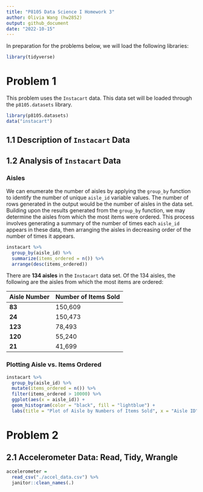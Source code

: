 ```yaml
---
title: "P8105 Data Science I Homework 3"
author: Olivia Wang (hw2852)
output: github_document
date: "2022-10-15"
---
```


In preparation for the problems below, we will load the following libraries: 

```r
library(tidyverse)
```

# Problem 1

This problem uses the `Instacart` data. This data set will be loaded through the `p8105.datasets` library. 

```r
library(p8105.datasets)
data("instacart")
```

## 1.1 Description of `Instacart` Data 


## 1.2 Analysis of `Instacart` Data

### Aisles

We can enumerate the number of aisles by applying the `group_by` function to identify the number of unique `aisle_id` variable values. The number of rows generated in the output would be the number of aisles in the data set. Building upon the results generated from the `group_by` function, we may determine the aisles from which the most items were ordered. This process involves generating a summary of the number of times each `aisle_id` appears in these data, then arranging the aisles in decreasing order of the number of times it appears. 

```r
instacart %>%
  group_by(aisle_id) %>% 
  summarize(items_ordered = n()) %>% 
  arrange(desc(items_ordered))
```

There are __134 aisles__ in the `Instacart` data set. Of the 134 aisles, the following are the aisles from which the most items are ordered:

Aisle Number   Number of Items Sold
-------------  --------------------
__83__         150,609
__24__         150,473
__123__        78,493
__120__        55,240
__21__         41,699

### Plotting Aisle vs. Items Ordered

```r
instacart %>% 
  group_by(aisle_id) %>% 
  mutate(items_ordered = n()) %>% 
  filter(items_ordered > 10000) %>% 
  ggplot(aes(x = aisle_id)) + 
  geom_histogram(color = "black", fill = "lightblue") + 
  labs(title = "Plot of Aisle by Numbers of Items Sold", x = "Aisle ID", y = "Number of Items Ordered")
```

# Problem 2

## 2.1 Accelerometer Data: Read, Tidy, Wrangle

```r
accelerometer = 
  read_csv("./accel_data.csv") %>% 
  janitor::clean_names(.)
```


